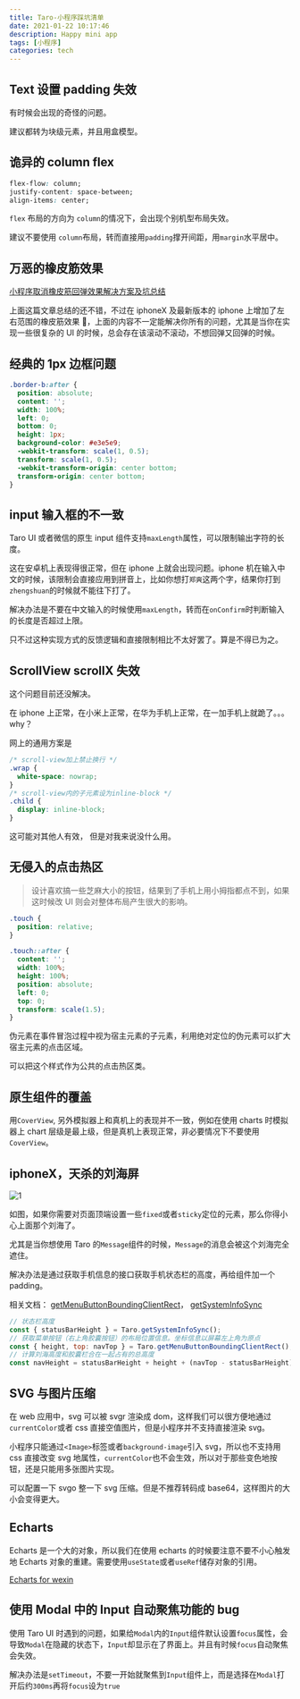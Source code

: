 ```yaml
---
title: Taro-小程序踩坑清单
date: 2021-01-22 10:17:46
description: Happy mini app
tags: [小程序]
categories: tech
---
```


## Text 设置 padding 失效

有时候会出现的奇怪的问题。

建议都转为块级元素，并且用盒模型。

## 诡异的 column flex

```css
flex-flow: column;
justify-content: space-between;
align-items: center;
```

`flex` 布局的方向为 `column`的情况下，会出现个别机型布局失效。

建议不要使用 `column`布局，转而直接用`padding`撑开间距，用`margin`水平居中。

## 万恶的橡皮筋效果

[小程序取消橡皮筋回弹效果解决方案及坑总结](https://developers.weixin.qq.com/community/develop/article/doc/000c4e2e3446e8243739e441051013)

上面这篇文章总结的还不错，不过在 iphoneX 及最新版本的 iphone 上增加了左右范围的橡皮筋效果 🤮，上面的内容不一定能解决你所有的问题，尤其是当你在实现一些很复杂的 UI 的时候，总会存在该滚动不滚动，不想回弹又回弹的时候。

## 经典的 1px 边框问题

```css
.border-b:after {
  position: absolute;
  content: '';
  width: 100%;
  left: 0;
  bottom: 0;
  height: 1px;
  background-color: #e3e5e9;
  -webkit-transform: scale(1, 0.5);
  transform: scale(1, 0.5);
  -webkit-transform-origin: center bottom;
  transform-origin: center bottom;
}
```

## input 输入框的不一致

Taro UI 或者微信的原生 input 组件支持`maxLength`属性，可以限制输出字符的长度。

这在安卓机上表现得很正常，但在 iphone 上就会出现问题。iphone 机在输入中文的时候，该限制会直接应用到拼音上，比如你想打`郑爽`这两个字，结果你打到 `zhengshuan`的时候就不能往下打了。

解决办法是不要在中文输入的时候使用`maxLength`，转而在`onConfirm`时判断输入的长度是否超过上限。

只不过这种实现方式的反馈逻辑和直接限制相比不太好罢了。算是不得已为之。

## ScrollView scrollX 失效

这个问题目前还没解决。

在 iphone 上正常，在小米上正常，在华为手机上正常，在一加手机上就跪了。。。why？

网上的通用方案是

```css
/* scroll-view加上禁止换行 */
.wrap {
  white-space: nowrap;
}
/* scroll-view内的子元素设为inline-block */
.child {
  display: inline-block;
}
```

这可能对其他人有效， 但是对我来说没什么用。

## 无侵入的点击热区

> 设计喜欢搞一些芝麻大小的按钮，结果到了手机上用小拇指都点不到，如果这时候改 UI 则会对整体布局产生很大的影响。

```css
.touch {
  position: relative;
}

.touch::after {
  content: '';
  width: 100%;
  height: 100%;
  position: absolute;
  left: 0;
  top: 0;
  transform: scale(1.5);
}
```

伪元素在事件冒泡过程中视为宿主元素的子元素，利用绝对定位的伪元素可以扩大宿主元素的点击区域。

可以把这个样式作为公共的点击热区类。

## 原生组件的覆盖

用`CoverView`, 另外模拟器上和真机上的表现并不一致，例如在使用 charts 时模拟器上 chart 层级是最上级，但是真机上表现正常，非必要情况下不要使用`CoverView`。

## iphoneX，天杀的刘海屏

![1](1.png)

如图，如果你需要对页面顶端设置一些`fixed`或者`sticky`定位的元素，那么你得小心上面那个刘海了。

尤其是当你想使用 Taro 的`Message`组件的时候，`Message`的消息会被这个刘海完全遮住。

解决办法是通过获取手机信息的接口获取手机状态栏的高度，再给组件加一个 padding。

相关文档： [getMenuButtonBoundingClientRect](https://developers.weixin.qq.com/miniprogram/dev/api/ui/menu/wx.getMenuButtonBoundingClientRect.html)， [getSystemInfoSync](https://developers.weixin.qq.com/miniprogram/dev/api/base/system/system-info/wx.getSystemInfoSync.html)

```js
// 状态栏高度
const { statusBarHeight } = Taro.getSystemInfoSync();
// 获取菜单按钮（右上角胶囊按钮）的布局位置信息。坐标信息以屏幕左上角为原点
const { height, top: navTop } = Taro.getMenuButtonBoundingClientRect();
// 计算刘海高度和胶囊栏合在一起占有的总高度
const navHeight = statusBarHeight + height + (navTop - statusBarHeight) * 2;
```

## SVG 与图片压缩

在 web 应用中，svg 可以被 svgr 渲染成 dom，这样我们可以很方便地通过`currentColor`或者 css 直接空值图片，但是小程序并不支持直接渲染 svg。

小程序只能通过`<Image>`标签或者`background-image`引入 svg，所以也不支持用 css 直接改变 svg 地属性，`currentColor`也不会生效，所以对于那些变色地按钮，还是只能用多张图片实现。

可以配置一下 svgo 整一下 svg 压缩。但是不推荐转码成 base64，这样图片的大小会变得更大。

## Echarts

Echarts 是一个大的对象，所以我们在使用 echarts 的时候要注意不要不小心触发地 Echarts 对象的重建。需要使用`useState`或者`useRef`储存对象的引用。

[Echarts for wexin](https://github.com/ecomfe/echarts-for-weixin)

## 使用 Modal 中的 Input 自动聚焦功能的 bug

使用 Taro UI 时遇到的问题，如果给`Modal`内的`Input`组件默认设置`focus`属性，会导致`Modal`在隐藏的状态下，`Input`却显示在了界面上。并且有时候`focus`自动聚焦会失效。

解决办法是`setTimeout`，不要一开始就聚焦到`Input`组件上，而是选择在`Modal`打开后约`300ms`再将`focus`设为`true`
